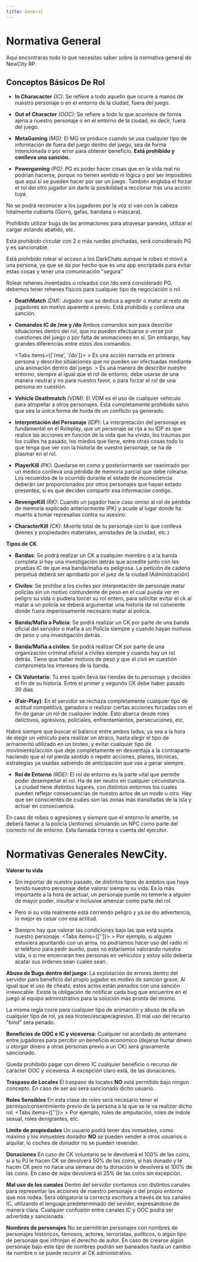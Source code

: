 ```yaml
---
title: General
---
```



# Normativa General

Aquí encontraras todo lo que necesitas saber sobre la normativa general de NewCity RP.

## Conceptos Básicos De Rol

- **In Characacter** *(IC)*:
Se refiere a todo aquello que ocurre a manos de nuestro personaje o en el entorno de la ciudad, fuera del juego.

- **Out of Character** *(OOC)*:
Se refiere a todo lo que acontece de forma ajena a nuestro personaje o en el entorno de la ciudad, es decir, fuera del juego.

- **MetaGaming** *(MG)*:
El MG se produce cuando se usa cualquier tipo de información de fuera del juego dentro del juego, sea de forma intencionada o por error para obtener beneficio. **Está prohibido y conlleva una sanción.**

- **Powergaming** *(PG)*:
PG es poder hacer cosas que en la vida real no podrían hacerse, porque no tienen sentido ni lógica o por ser imposibles que aquí sí se pueden hacer por ser un juego. También engloba el forzar el rol del otro jugador sin darle la posibilidad a reccionar tras una acción tuya.

No se podrá reconocer a los jugadores por la voz si van con la cabeza totalmente cubierta (Gorro, gafas, bandana o máscara).

Prohibido utilizar bugs de las animaciones para atravesar paredes, utilizar el cargar estando abatido, etc.

Está prohibido circular con 2 o más ruedas pinchadas, será considerado PG y es sancionable.

Está prohibido rolear el acceso a los DarkChats aunque le robes el móvil a una persona, ya que se da por hecho que es una app encriptada para evitar estas cosas y tener una comunicación "segura"

Rolear rehenes inventados o roleados con /do será considerado PG, debemos tener rehenes físicos para cualquier tipo de negociación o rol.

- **DeathMatch** *(DM)*:
Jugador que se dedica a agredir o matar al resto de jugadores sin motivo aparente o previo. Está prohibido y conlleva una sanción.

- **Comandos IC de /me y /do**
Ambos comandos son para describir situaciones dentro del rol, que no pueden efectuarse o verse por cuestiones del juego o por falta de animaciones en sí. Sin embargo, hay grandes diferencias entre estos dos comandos.

    <Tabs items={['/me', '/do']}>
        <Tab>
            > Es una acción narrada en primera persona y describe situaciones que no pueden ser efectuadas mediante una animación dentro del juego.
        </Tab>
        <Tab>
             > Es una manera de describir nuestro entorno, siempre al igual que el rol de entorno, debe usarse de una manera neutral y no para nuestro favor, o para forzar el rol de una persona en cuestión.
        </Tab>
    </Tabs>
    <Tabs items={[]}></Tabs>

- **Vehicle Deathmatch** *(VDM)*:
El VDM es el uso de cualquier vehículo para atropellar a otros personajes. Está completamente prohibido salvo que sea la única forma de huída de un conflicto ya generado.

- **Interpretación del Personaje** *(IDP)*:
La interpretación del personaje es fundamental en el Roleplay, que un personaje se rija a su IDP es que realice las acciones en función de la vida que ha vivido, los traumas por los cuáles ha pasado, los miedos que tiene, entre otras cosas todo lo que tenga que ver con la historia de vuestro personaje, se ha de plasmar en el rol.

- **PlayerKill** *(PK)*:
Quedarse en coma y posteriormente ser reanimado por un médico conlleva una pérdida de memoria parcial que debe rolearse. Los recuerdos de lo ocurrido durante el estado de inconsciencia deberán ser proporcionados por otros personajes que hayan estado presentes, si es que deciden compartir esa información contigo.

- **RevengeKill** *(RK)*:
Cuando un jugador hace caso omiso al rol de pérdida de memoria explicado anteriormente (PK) y acude al lugar donde ha muerto a tomar represalias contra su asesino.

- **CharacterKill** *(CK)*:
Muerte total de tu personaje con lo que conlleva (bienes y propiedades materiales, amistades de la ciudad, etc.)

**Tipos de CK**.
- **Bandas**: Se podrá realizar un CK a cualquier miembro o a la banda completa si hay una investigación detrás que acredite junto con las pruebas IC de que esa banda/mafia es peligrosa. La petición de cadena perpetua deberá ser aprobada por el juez de la ciudad (Administración)

- **Civiles**: Se prohíbe a los civiles por interpretación de personaje matar policías sin un motivo contundente de peso en el cual pueda ver en peligro su vida o pudiera torcer su rol entero, para solicitar evitar el ck al matar a un policía se deberá argumentar una historia de rol coherente donde fuera imperiosamente necesario matar al policía.

- **Banda/Mafia a Policía**: Se podrá realizar un CK por parte de una banda oficial del servidor o mafia a un Policía siempre y cuando hayan motivos de peso y una investigación detrás.

- **Banda/Mafia a civiles**: Se podrá realizar CK por parte de una organización criminal oficial a civiles siempre y cuando hay un rol detrás. Tiene que haber motivos de peso y que el civil en cuestión comprometa los intereses de la banda.

- **Ck Voluntario**: Tú eres quién lleva las riendas de tu personaje y decides el fin de su historia. Entre el primer y segundo CK debe haber pasado 30 días.

- **(Fair-Play)**:
En el servidor se rechaza completamente cualquier tipo de actitud competitiva, ganadora o realizar ciertas acciones forzadas con el fin de ganar un rol de cualquier índole. Ésto abarca desde roles delictivos, agresivos, policiales, enfrentamientos, persecuciones, etc.

Habrá siempre que buscar el balance entre ambos lados, ya sea a la hora de elegir un vehículo para realizar un atraco, hasta elegir el tipo de armamento utilizado en un tiroteo, y evitar cualquier tipo de movimiento/acción que deje completamente en desventaja a la contraparte haciendo que el rol pierda sentido o repetir acciones, planes, técnicas, estrategias ya usadas sabiendo de anticipación que vas a ganar siempre.

- **Rol de Entorno** *(RDE)*: El rol de entorno es la parte vital que permite poder desempeñar el rol. Ha de ser neutro en cualquier circunstancia. La ciudad tiene distintos lugares, con distintos entornos los cuales pueden reflejar consecuencias de nuestro actos de un modo u otro. Hay que ser conscientes de cuáles son las zonas más transitadas de la isla y actuar en consecuencia.

En caso de robos o agresiones y siempre que el entorno lo amerite, se deberá llamar a la policía (/entorno) simulando un NPC como parte del correcto rol de entorno. Esta llamada correa a cuenta del ejecutor.

# Normativas Generales NewCity.

**Valorar tu vida**
- Sin importar de nuestro pasado, de distintos tipos de ámbitos que haya tenido nuestro personaje debe valorar siempre su vida. Es lo más importante a la hora de actuar, un personaje puede no temerle a alguien de mayor poder, insultar e inclusive amenzar como parte del rol.

- Pero si su vida realmente está corriendo peligro y ya se dio advertencia, lo mejor es cesar con esa actitud.

- Siempre hay que valorar las condiciones bajo las que está sujeta nuestro personaje. 
<Tabs items={['']}>
        <Tab>
            > Por ejemplo, si alguien estuviera apuntando con un arma, no podríamos hacer uso del radio ni el teléfono para pedir auxilio, pues no estaríamos valorando nuestra vida, o si me encerraran tres personas en vehículos y estoy sólo debería acatar sus órdenes sean cuales sean.
        </Tab>
    </Tabs>

**Abuso de Bugs dentro del juego**:
La explotación de errores dentro del servidor para beneficio del propio jugador es motivo de sanción grave. Al igual que el uso de cheats, estos actos están penados con una sanción irrevocable. Existe la obligación de notificar cada bug que encuentre en el juego al equipo administrativo para la solución más pronta del mismo.

La misma regla corre para cualquier tipo de animación y abuso de ella en cualquier tipo de rol, ya sea tiroteo/escape/agresivo. El mal uso del recurso "bind" sera penado.

**Beneficios de OOC e IC y viceversa**:
Cualquier rol acordado de antemano entre jugadores para percibir un beneficio económico (dejarse hurtar dinero u otorgar dinero a otras personas previo a un CK) será gravamente sancionado.

Queda prohibido pagar con dinero IC cualquier beneficio o recurso de carácter OOC y viceversa. A excepción claro está, de las donaciones.

**Traspaso de Locales**
El traspaso de locales **NO** está permitido bajo ningun concepto. En caso de ser así será sancionado dicho usuario.

**Roles Sensibles**
En esta clase de roles será necesario tener el permiso/consentimiento previo de la persona a la que se le va realizar dicho rol.
<Tabs items={['']}>
        <Tab>
            > Por ejemplo, roles de amputación, roles de índole sexual, roles denigrantes, etc.
        </Tab>
    </Tabs>

**Límite de propiedades**
Un usuario podrá tener dos inmuebles, como máximo y los inmuebles donador **NO** se pueden vender a otros usuarios o alquilar, lo coches de donador no se pueden revender.

**Donaciones**
En caso de CK voluntario se le devolverá el 100% de las coins, si a tu PJ le hacen CK se devolverá 50% de las coins, si has donado y te hacen CK pero no hace una semana de tu donación le devolverá el 100% de las coins. En caso de wipe devolverá el 25% de las coins sin excepción.

**Mal uso de los canales**
Dentro del servidor contamos con distintos canales para representar las acciones de nuestro personaje o del propio entorno que nos rodea. Será obligatoria la correcta escritura a través de los canales IC, utilizando el lenguaje predeterminado del sevidor, expresándose de manera clara. Cualquier confusión entre canales IC y OOC podrá ser advertida y sancionada.

**Nombres de personajes**
No se permitirán personajes con nombres de personajes históricos, famosos, actores, terroristas, políticos, o algún tipo de personaje que infrinjan el derecho de autor. En caso de crearse algún personaje bajo este tipo de nombres podrán ser baneados hasta un cambio de nombre o se puede recurrir al CK administrativo.